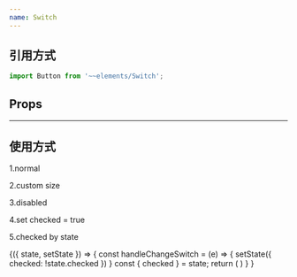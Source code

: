 ```yaml
---
name: Switch
---
```




##  引用方式
```js
import Button from '~~elements/Switch';
```

## Props

<Props of={Switch}/>

--- 

## 使用方式

<Playground>
    <div>
        <p>1.normal</p>
        <Switch />
        <p>2.custom size</p>
        <Switch width="200"/>
        <p>3.disabled</p>
        <Switch disabled/>
        <p>4.set checked = true</p>
        <Switch checked/>
        <p>5.checked by state</p>
        <State initial={{ checked: false }}>
            {({ state, setState }) => {
                const handleChangeSwitch = (e) => {
                    setState({ checked: !state.checked })
                }
                const { checked } = state;
                return (
                    <Switch checked={checked} onChange={handleChangeSwitch}/>
                )
            }
            }
         </State>
    </div>
</Playground>
